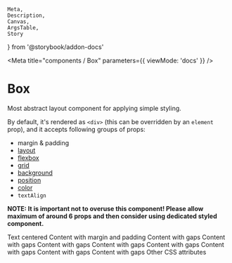 	Meta,
	Description,
	Canvas,
	ArgsTable,
	Story
} from '@storybook/addon-docs'


<Meta
	title="components / Box"
	parameters={{
		viewMode: 'docs'
	}}
/>

# Box

Most abstract layout component for applying simple styling.

By default, it's rendered as `<div>` (this can be overridden by an `element` prop), and it accepts following groups of props:

- <LinkTo kind="Docs / Margin & Padding">margin & padding</LinkTo>
- <a href="https://styled-system.com/table#layout" target="_blank">
  	layout
  </a>
- <a href="https://styled-system.com/table#flexbox" target="_blank">
  	flexbox
  </a>
- <a href="https://styled-system.com/table#grid" target="_blank">
  	grid
  </a>
- <a href="https://styled-system.com/table#background" target="_blank">
  	background
  </a>
- <a href="https://styled-system.com/table#position" target="_blank">
  	position
  </a>
- <a href="https://styled-system.com/table#color" target="_blank">
  	color
  </a>
- `textAlign`

**NOTE: It is important not to overuse this component! Please allow maximum of around 6 props and then consider using dedicated styled component.**

<Canvas withSource="open">
	<Story name="TextAlign">
		<Box textAlign="center">Text centered</Box>
	</Story>
</Canvas>

<Canvas withSource="open">
	<Story name="MarginPadding">
		<Box ml="xxl" py={20}>
			Content with margin and padding
		</Box>
	</Story>
</Canvas>

<Canvas withSource="open">
	<Story name="Gap">
		<Box display="flex" flexWrap="wrap" columnGap="s" rowGap={40}>
			<Box px="s" py="xxs" border="1px solid maroon" flexShrink="0">
				Content with gaps
			</Box>
			<Box px="s" py="xxs" border="1px solid maroon" flexShrink="0">
				Content with gaps
			</Box>
			<Box px="s" py="xxs" border="1px solid maroon" flexShrink="0">
				Content with gaps
			</Box>
			<Box px="s" py="xxs" border="1px solid maroon" flexShrink="0">
				Content with gaps
			</Box>
			<Box px="s" py="xxs" border="1px solid maroon" flexShrink="0">
				Content with gaps
			</Box>
			<Box px="s" py="xxs" border="1px solid maroon" flexShrink="0">
				Content with gaps
			</Box>
			<Box px="s" py="xxs" border="1px solid maroon" flexShrink="0">
				Content with gaps
			</Box>
			<Box px="s" py="xxs" border="1px solid maroon" flexShrink="0">
				Content with gaps
			</Box>
		</Box>
	</Story>
</Canvas>

<Canvas withSource="open">
	<Story name="OtherExamples">
		<Box opacity="0.5" position="relative" left="12px">
			Other CSS attributes
		</Box>
	</Story>
</Canvas>

<ArgsTable of={Box} />
